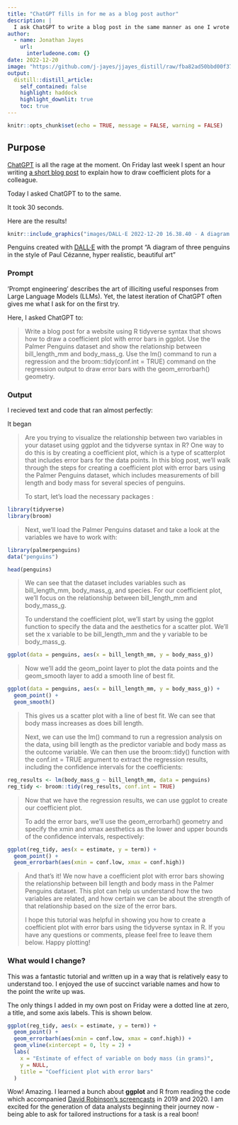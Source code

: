 ```yaml
---
title: "ChatGPT fills in for me as a blog post author"
description: |
  I ask ChatGPT to write a blog post in the same manner as one I wrote last week. The results will amaze you!
author:
  - name: Jonathan Jayes
    url:
      interludeone.com: {}
date: 2022-12-20
image: "https://github.com/j-jayes/jjayes_distill/raw/fba82ad50bbd00f3768079fb983f8c8d2706cde2/_posts/2022-12-20-gpt-chat-blog-post-author/images/DALL%C2%B7E%202022-12-20%2016.38.40%20-%20A%20diagram%20of%20three%20penguins%20in%20the%20style%20of%20Paul%20C%C3%A9zanne%2C%20hyper%20realistic%2C%20beautiful%20art.png"
output:
  distill::distill_article:
    self_contained: false
    highlight: haddock
    highlight_downlit: true
    toc: true
---
```



```r
knitr::opts_chunk$set(echo = TRUE, message = FALSE, warning = FALSE)
```

## Purpose

[ChatGPT](https://chat.openai.com/chat) is all the rage at the moment. On Friday last week I spent an hour writing [a short blog post](https://interludeone.com/posts/2022-12-15-coef-plots/) to explain how to draw coefficient plots for a colleague.

Today I asked ChatGPT to to the same. 

It took 30 seconds. 

Here are the results!

```r
knitr::include_graphics("images/DALL·E 2022-12-20 16.38.40 - A diagram of three penguins in the style of Paul Cézanne, hyper realistic, beautiful art.png")
```

[Penguins created with [DALL·E](https://openai.com/dall-e-2/) with the prompt "A diagram of three penguins in the style of Paul Cézanne, hyper realistic, beautiful art"]{.aside}


### Prompt

'Prompt engineering' describes the art of illiciting useful responses from Large Language Models (LLMs). Yet, the latest iteration of ChatGPT often gives me what I ask for on the first try. 

Here, I asked ChatGPT to:

<blockquote>

Write a blog post for a website using R tidyverse syntax that shows how to draw a coefficient plot with error bars in ggplot. Use the Palmer Penguins dataset and show the relationship between bill_length_mm and body_mass_g. Use the lm() command to run a regression and the broom::tidy(conf.int = TRUE) command on the regression output to draw error bars with the geom_errorbarh() geometry.

</blockquote>

### Output

I recieved text and code that ran almost perfectly: 

It began

<blockquote>

Are you trying to visualize the relationship between two variables in your dataset using ggplot and the tidyverse syntax in R? One way to do this is by creating a coefficient plot, which is a type of scatterplot that includes error bars for the data points. In this blog post, we'll walk through the steps for creating a coefficient plot with error bars using the Palmer Penguins dataset, which includes measurements of bill length and body mass for several species of penguins.

To start, let's load the necessary packages :

</blockquote>


```r
library(tidyverse)
library(broom)
```

<blockquote>

Next, we'll load the Palmer Penguins dataset and take a look at the variables we have to work with:

</blockquote>

```r
library(palmerpenguins)
data("penguins")

head(penguins)
```

<blockquote>

We can see that the dataset includes variables such as bill_length_mm, body_mass_g, and species. For our coefficient plot, we'll focus on the relationship between bill_length_mm and body_mass_g.

To understand the coefficient plot, we'll start by using the ggplot function to specify the data and the aesthetics for a scatter plot. We'll set the x variable to be bill_length_mm and the y variable to be body_mass_g.


</blockquote>

```r
ggplot(data = penguins, aes(x = bill_length_mm, y = body_mass_g))
```

<blockquote>

Now we'll add the geom_point layer to plot the data points and the geom_smooth layer to add a smooth line of best fit.

</blockquote>

```r
ggplot(data = penguins, aes(x = bill_length_mm, y = body_mass_g)) +
  geom_point() +
  geom_smooth()
```

<blockquote>

This gives us a scatter plot with a line of best fit. We can see that body mass increases as does bill length.

Next, we can use the lm() command to run a regression analysis on the data, using bill length as the predictor variable and body mass as the outcome variable. We can then use the broom::tidy() function with the conf.int = TRUE argument to extract the regression results, including the confidence intervals for the coefficients:

</blockquote>

```r
reg_results <- lm(body_mass_g ~ bill_length_mm, data = penguins)
reg_tidy <- broom::tidy(reg_results, conf.int = TRUE)
```

<blockquote>

Now that we have the regression results, we can use ggplot to create our coefficient plot.

To add the error bars, we'll use the geom_errorbarh() geometry and specify the xmin and xmax aesthetics as the lower and upper bounds of the confidence intervals, respectively:


</blockquote>

```r
ggplot(reg_tidy, aes(x = estimate, y = term)) +
  geom_point() +
  geom_errorbarh(aes(xmin = conf.low, xmax = conf.high))
```

<blockquote>


And that's it! We now have a coefficient plot with error bars showing the relationship between bill length and body mass in the Palmer Penguins dataset. This plot can help us understand how the two variables are related, and how certain we can be about the strength of that relationship based on the size of the error bars.

I hope this tutorial was helpful in showing you how to create a coefficient plot with error bars using the tidyverse syntax in R. If you have any questions or comments, please feel free to leave them below. Happy plotting!

</blockquote>

### What would I change?

This was a fantastic tutorial and written up in a way that is relatively easy to understand too. I enjoyed the use of succinct variable names and how to the point the write up was.

The only things I added in my own post on Friday were a dotted line at zero, a title, and some axis labels. This is shown below.

```r
ggplot(reg_tidy, aes(x = estimate, y = term)) +
  geom_point() +
  geom_errorbarh(aes(xmin = conf.low, xmax = conf.high)) +
  geom_vline(xintercept = 0, lty = 2) +
  labs(
    x = "Estimate of effect of variable on body mass (in grams)",
    y = NULL,
    title = "Coefficient plot with error bars"
  )
```

Wow! Amazing. I learned a bunch about **ggplot** and R from reading the code which accompanied [David Robinson's screencasts]() in 2019 and 2020. I am excited for the generation of data analysts beginning their journey now - being able to ask for tailored instructions for a task is a real boon!
